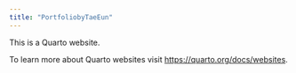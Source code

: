 ```yaml
---
title: "PortfoliobyTaeEun"
---
```


This is a Quarto website.

To learn more about Quarto websites visit <https://quarto.org/docs/websites>.

